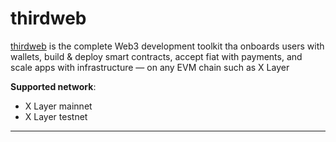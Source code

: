 # thirdweb
[thirdweb](https://thirdweb.com "thirdweb") is the complete Web3 development toolkit tha
onboards users with wallets, build & deploy smart contracts, accept fiat with payments, and scale apps with infrastructure — on any EVM chain such as X Layer

**Supported network**: 
- X Layer mainnet
- X Layer testnet
---
